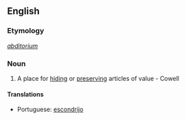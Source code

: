 ==English==

===Etymology===
{{etyl|la}} ''[[abditorium]]''

===Noun===
{{en-noun|abditories}}

# A place for [[hiding]] or [[preserving]] articles of value - Cowell

====Translations====
* Portuguese: [[escondrijo]]